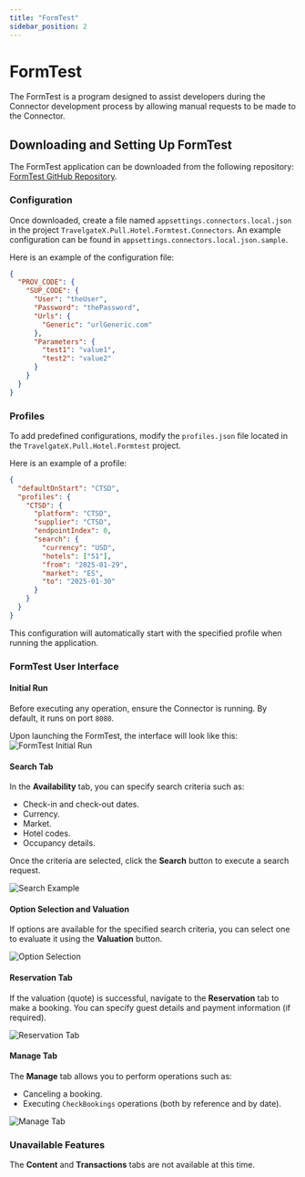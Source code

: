 ```yaml
---
title: "FormTest"
sidebar_position: 2
---
```


# FormTest

The FormTest is a program designed to assist developers during the Connector development process by allowing manual requests to be made to the Connector. 

## **Downloading and Setting Up FormTest**
The FormTest application can be downloaded from the following repository:
[FormTest GitHub Repository](https://github.com/travelgate-connectors/connectors-pull-hotel-shopping-formtestv3).

### **Configuration**
Once downloaded, create a file named `appsettings.connectors.local.json` in the project `TravelgateX.Pull.Hotel.Formtest.Connectors`. 
An example configuration can be found in `appsettings.connectors.local.json.sample`.

Here is an example of the configuration file:
```json
{
  "PROV_CODE": {
    "SUP_CODE": {
      "User": "theUser",
      "Password": "thePassword",
      "Urls": {
        "Generic": "urlGeneric.com"
      },
      "Parameters": {
        "test1": "value1",
        "test2": "value2"
      }
    }
  }
}
```

### **Profiles**
To add predefined configurations, modify the `profiles.json` file located in the `TravelgateX.Pull.Hotel.Formtest` project.

Here is an example of a profile:
```json
{
  "defaultOnStart": "CTSD",
  "profiles": {
    "CTSD": {
      "platform": "CTSD",
      "supplier": "CTSD",
      "endpointIndex": 0,
      "search": {
        "currency": "USD",
        "hotels": ["51"],
        "from": "2025-01-29",
        "market": "ES",
        "to": "2025-01-30"
      }
    }
  }
}
```

This configuration will automatically start with the specified profile when running the application.

### **FormTest User Interface**

#### **Initial Run**
Before executing any operation, ensure the Connector is running. By default, it runs on port `8080`.

Upon launching the FormTest, the interface will look like this:
![FormTest Initial Run](formtest_run.png)

#### **Search Tab**
In the **Availability** tab, you can specify search criteria such as:
- Check-in and check-out dates.
- Currency.
- Market.
- Hotel codes.
- Occupancy details.

Once the criteria are selected, click the **Search** button to execute a search request.

![Search Example](formtest_search.png)

#### **Option Selection and Valuation**
If options are available for the specified search criteria, you can select one to evaluate it using the **Valuation** button.

![Option Selection](formtest_search_option_selected.png)

#### **Reservation Tab**
If the valuation (quote) is successful, navigate to the **Reservation** tab to make a booking. You can specify guest details and payment information (if required).

![Reservation Tab](formtest_book.png)

#### **Manage Tab**
The **Manage** tab allows you to perform operations such as:
- Canceling a booking.
- Executing `CheckBookings` operations (both by reference and by date).

![Manage Tab](formtest_manage.png)

### **Unavailable Features**
The **Content** and **Transactions** tabs are not available at this time.


